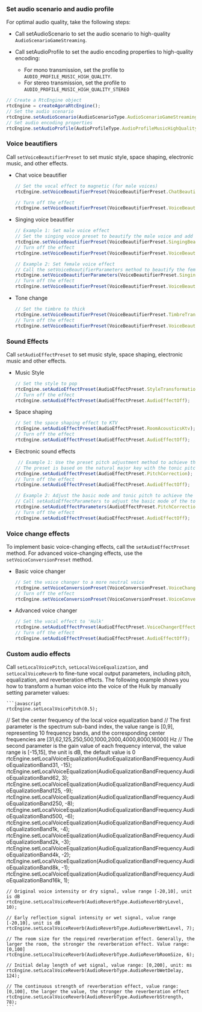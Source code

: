 <PlatformWrapper platform="react-native">

### Set audio scenario and audio profile

For optimal audio quality, take the following steps:

- Call <Link to="{{Global.API_REF_RN_ROOT}}/class_irtcengine.html#api_irtcengine_setaudioscenario">setAudioScenario</Link> to set the audio scenario to high-quality `AudioScenarioGameStreaming`.
- Call <Link to="{{Global.API_REF_RN_ROOT}}/class_irtcengine.html#api_irtcengine_setaudioprofile">setAudioProfile</Link> to set the audio encoding properties to high-quality encoding:

   - For mono transmission, set the profile to `AUDIO_PROFILE_MUSIC_HIGH_QUALITY`.
   - For stereo transmission, set the profile to `AUDIO_PROFILE_MUSIC_HIGH_QUALITY_STEREO`

```javascript
// Create a RtcEngine object
rtcEngine = createAgoraRtcEngine();
// Set the audio scenario
rtcEngine.setAudioScenario(AudioScenarioType.AudioScenarioGameStreaming);
// Set audio encoding properties
rtcEngine.setAudioProfile(AudioProfileType.AudioProfileMusicHighQualityStereo);
```

### Voice beautifiers

Call `setVoiceBeautifierPreset` to set music style, space shaping, electronic music, and other effects.

- Chat voice beautifier

   ```javascript
   // Set the vocal effect to magnetic (for male voices)
   rtcEngine.setVoiceBeautifierPreset(VoiceBeautifierPreset.ChatBeautifierMagnetic);

   // Turn off the effect
   rtcEngine.setVoiceBeautifierPreset(VoiceBeautifierPreset.VoiceBeautifierOff);
   ```

- Singing voice beautifier

   ```javascript
   // Example 1: Set male voice effect
   // Set the singing voice preset to beautify the male voice and add a small room reverberation effect
   rtcEngine.setVoiceBeautifierPreset(VoiceBeautifierPreset.SingingBeautifier);
   // Turn off the effect
   rtcEngine.setVoiceBeautifierPreset(VoiceBeautifierPreset.VoiceBeautifierOff);

   // Example 2: Set female voice effect
   // Call the setVoiceBeautifierParameters method to beautify the female voice and add hall reverberation effect
   rtcEngine.setVoiceBeautifierParameters(VoiceBeautifierPreset.SingingBeautifier, 2, 3);
   // Turn off the effect
   rtcEngine.setVoiceBeautifierPreset(VoiceBeautifierPreset.VoiceBeautifierOff);
   ```

* Tone change

   ```javascript
   // Set the timbre to thick
   rtcEngine.setVoiceBeautifierPreset(VoiceBeautifierPreset.TimbreTransformationVigorous);
   // Turn off the effect
   rtcEngine.setVoiceBeautifierPreset(VoiceBeautifierPreset.VoiceBeautifierOff);
   ```

### Sound Effects

Call `setAudioEffectPreset` to set music style, space shaping, electronic music and other effects.

* Music Style

   ```javascript
   // Set the style to pop
   rtcEngine.setAudioEffectPreset(AudioEffectPreset.StyleTransformationPopular);
   // Turn off the effect
   rtcEngine.setAudioEffectPreset(AudioEffectPreset.AudioEffectOff);
   ```

* Space shaping

   ```javascript
   // Set the space shaping effect to KTV
   rtcEngine.setAudioEffectPreset(AudioEffectPreset.RoomAcousticsKtv);
   // Turn off the effect
   rtcEngine.setAudioEffectPreset(AudioEffectPreset.AudioEffectOff);
   ```

* Electronic sound effects

   ```javascript
    // Example 1: Use the preset pitch adjustment method to achieve the electronic music sound effect
   // The preset is based on the natural major key with the tonic pitch of C, and corrects the actual pitch of the audio
   rtcEngine.setAudioEffectPreset(AudioEffectPreset.PitchCorrection);
   // Turn off the effect
   rtcEngine.setAudioEffectPreset(AudioEffectPreset.AudioEffectOff);

   // Example 2: Adjust the basic mode and tonic pitch to achieve the electronic music sound effect
   // Call setAudioEffectParameters to adjust the basic mode of the tone to the natural minor key and the tonic pitch to D
   rtcEngine.setAudioEffectParameters(AudioEffectPreset.PitchCorrection, 2, 6);
   // Turn off the effect
   rtcEngine.setAudioEffectPreset(AudioEffectPreset.AudioEffectOff);
   ```

### Voice change effects

To implement basic voice-changing effects, call the `setAudioEffectPreset` method. For advanced voice-changing effects, use the `setVoiceConversionPreset` method.

* Basic voice changer

   ```javascript
   // Set the voice changer to a more neutral voice
   rtcEngine.setVoiceConversionPreset(VoiceConversionPreset.VoiceChangerNeutral);
   // Turn off the effect
   rtcEngine.setVoiceConversionPreset(VoiceConversionPreset.VoiceConversionOff);
   ```

* Advanced voice changer

    ```javascript
    // Set the vocal effect to 'Hulk'
    rtcEngine.setAudioEffectPreset(AudioEffectPreset.VoiceChangerEffectHulk);
    // Turn off the effect
    rtcEngine.setAudioEffectPreset(AudioEffectPreset.AudioEffectOff);
    ```

### Custom audio effects

Call `setLocalVoicePitch`, `setLocalVoiceEqualization`, and `setLocalVoiceReverb` to fine-tune vocal output parameters, including pitch, equalization, and reverberation effects. The following example shows you how to transform a human voice into the voice of the Hulk by manually setting parameter values:

    ```javascript
    rtcEngine.setLocalVoicePitch(0.5);

   // Set the center frequency of the local voice equalization band
   // The first parameter is the spectrum sub-band index, the value range is [0,9], representing 10 frequency bands, and the corresponding center frequencies are [31,62,125,250,500,1000,2000,4000,8000,16000] Hz
   // The second parameter is the gain value of each frequency interval, the value range is [-15,15], the unit is dB, the default value is 0
    rtcEngine.setLocalVoiceEqualization(AudioEqualizationBandFrequency.AudioEqualizationBand31, -15);
    rtcEngine.setLocalVoiceEqualization(AudioEqualizationBandFrequency.AudioEqualizationBand62, 3);
    rtcEngine.setLocalVoiceEqualization(AudioEqualizationBandFrequency.AudioEqualizationBand125, -9);
    rtcEngine.setLocalVoiceEqualization(AudioEqualizationBandFrequency.AudioEqualizationBand250, -8);
    rtcEngine.setLocalVoiceEqualization(AudioEqualizationBandFrequency.AudioEqualizationBand500, -6);
    rtcEngine.setLocalVoiceEqualization(AudioEqualizationBandFrequency.AudioEqualizationBand1k, -4);
    rtcEngine.setLocalVoiceEqualization(AudioEqualizationBandFrequency.AudioEqualizationBand2k, -3);
    rtcEngine.setLocalVoiceEqualization(AudioEqualizationBandFrequency.AudioEqualizationBand4k, -2);
    rtcEngine.setLocalVoiceEqualization(AudioEqualizationBandFrequency.AudioEqualizationBand8k, -1);
    rtcEngine.setLocalVoiceEqualization(AudioEqualizationBandFrequency.AudioEqualizationBand16k, 1);

    // Original voice intensity or dry signal, value range [-20,10], unit is dB
    rtcEngine.setLocalVoiceReverb(AudioReverbType.AudioReverbDryLevel, 10);

    // Early reflection signal intensity or wet signal, value range [-20,10], unit is dB
    rtcEngine.setLocalVoiceReverb(AudioReverbType.AudioReverbWetLevel, 7);

    // The room size for the required reverberation effect. Generally, the larger the room, the stronger the reverberation effect. Value range: [0,100]
    rtcEngine.setLocalVoiceReverb(AudioReverbType.AudioReverbRoomSize, 6);

    // Initial delay length of wet signal, value range: [0,200], unit: ms
    rtcEngine.setLocalVoiceReverb(AudioReverbType.AudioReverbWetDelay, 124);

    // The continuous strength of reverberation effect, value range: [0,100], the larger the value, the stronger the reverberation effect
    rtcEngine.setLocalVoiceReverb(AudioReverbType.AudioReverbStrength, 78);
    ```
</PlatformWrapper>